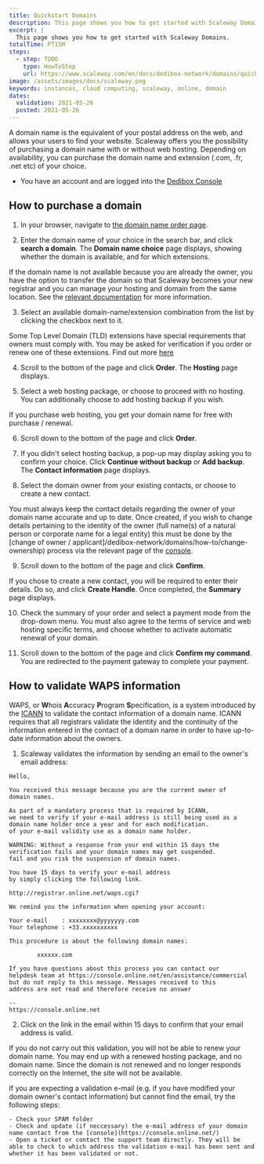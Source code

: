```yaml
---
title: Quickstart Domains
description: This page shows you how to get started with Scaleway Domains.
excerpt: |
  This page shows you how to get started with Scaleway Domains.
totalTime: PT15M
steps:
  - step: TODO
    type: HowToStep
    url: https://www.scaleway.com/en/docs/dedibox-network/domains/quickstart
image: /assets/images/docs/scaleway.png
keywords: instances, cloud computing, scaleway, online, domain
dates:
  validation: 2021-05-26
  posted: 2021-05-26
---
```


A domain name is the equivalent of your postal address on the web, and allows your users to find your website. Scaleway offers you the possibility of purchasing a domain name with or without web hosting. Depending on availability, you can purchase the domain name and extension (.com, .fr, .net etc) of your choice.

<Message type="requirement">

  - You have an account and are logged into the [Dedibox Console](https://console.online.net) 

</Message>

## How to purchase a domain

1. In your browser, navigate to [the domain name order page](https://www.scaleway.com/en/domain/).

  <Lightbox src="scaleway-order-domain.png" alt="" />

2. Enter the domain name of your choice in the search bar, and click **search a domain**. The **Domain name choice** page displays, showing whether the domain is available, and for which extensions.

  <Message type="tip">

  If the domain name is not available because you are already the owner, you have the option to transfer the domain so that Scaleway becomes your new registrar and you can manage your hosting and domain from the same location. See the [relevant documentation](/dedibox-network/domains/how-to/transfer-domain) for more information.

  </Message>

3. Select an available domain-name/extension combination from the list by clicking the checkbox next to it.

  <Message type="note">

  Some Top Level Domain (TLD) extensions have special requirements that owners must comply with. You may be asked for verification if you order or renew one of these extensions. Find out more [here](/dedibox-network/domains/concepts/#tld-specifications-at-scaleway)

  </Message>

4. Scroll to the bottom of the page and click **Order**. The **Hosting** page displays.

  <Lightbox src="scaleway-order-domain-hosting.png" alt="" />

5. Select a web hosting package, or choose to proceed with no hosting. You can additionally choose to add hosting backup if you wish.

  <Message type="note">

  If you purchase web hosting, you get your domain name for free with purchase / renewal.

  </Message>

6. Scroll down to the bottom of the page and click **Order**.

7. If you didn't select hosting backup, a pop-up may display asking you to confirm your choice. Click **Continue without backup** or **Add backup**. The **Contact information** page displays.

8. Select the domain owner from your existing contacts, or choose to create a new contact.

  <Lightbox src="scaleway-order-domain-contact.png" alt="" />

  <Message type = "important">

  You must always keep the contact details regarding the owner of your domain name accurate and up to date. Once created, if you wish to change details pertaining to the identity of the owner (full name(s) of a natural person or corporate name for a legal entity) this must be done by the [change of owner / applicant]/dedibox-network/domains/how-to/change-ownership) process via the relevant page of the [console](https://console.online.net/fr/domain/trade).

  </Message>

9. Scroll down to the bottom of the page and click **Confirm**.

  If you chose to create a new contact, you will be required to enter their details. Do so, and click **Create Handle**. Once completed, the **Summary** page displays.

10. Check the summary of your order and select a payment mode from the drop-down menu. You must also agree to the terms of service and web hosting specific terms, and choose whether to activate automatic renewal of your domain.

  <Lightbox src="scaleway-order-domain-summary.png" alt="" />

11. Scroll down to the bottom of the page and click **Confirm my command**. You are redirected to the payment gateway to complete your payment.


## How to validate WAPS information

WAPS, or **W**hois **A**ccuracy **P**rogram **S**pecification, is a system introduced by the [ICANN](https://www.icann.org/) to validate the contact information of a domain name. ICANN requires that all registrars validate the identity and the continuity of the information entered in the contact of a domain name in order to have up-to-date information about the owners.

1. Scaleway validates the information by sending an email to the owner's email address:

  ```
  Hello,

  You received this message because you are the current owner of
  domain names.

  As part of a mandatory process that is required by ICANN,
  we need to verify if your e-mail address is still being used as a domain name holder once a year and for each modification. 
  of your e-mail validity use as a domain name holder.

  WARNING: Without a response from your end within 15 days the verification fails and your domain names may get suspended.
  fail and you risk the suspension of domain names.

 You have 15 days to verify your e-mail address
  by simply clicking the following link.

  http://registrar.online.net/waps.cgi?

  We remind you the information when opening your account:

  Your e-mail    : xxxxxxxx@yyyyyyy.com
  Your telephone : +33.xxxxxxxxxx

  This procedure is about the following domain names:

          xxxxxx.com

  If you have questions about this process you can contact our
  helpdesk team at https://console.online.net/en/assistance/commercial
  but do not reply to this message. Messages received to this
  address are not read and therefore receive no answer

  --
  https://console.online.net
  ```

2. Click on the link in the email within 15 days to confirm that your email address is valid.

  <Message type="important">

  If you do not carry out this validation, you will not be able to renew your domain name. You may end up with a renewed hosting package, and no domain name. Since the domain is not renewed and no longer responds correctly on the Internet, the site will not be available.

  </Message>

  <Message type="tip">

  If you are expecting a validation e-mail (e.g. if you have modified your domain owner's contact information) but cannot find the email, try the following steps:

    - Check your SPAM folder
    - Check and update (if neccessary) the e-mail address of your domain name contact from the [console](https://console.online.net/)
    - Open a ticket or contact the support team directly. They will be able to check to which address the validation e-mail has been sent and whether it has been validated or not.

  </Message>
